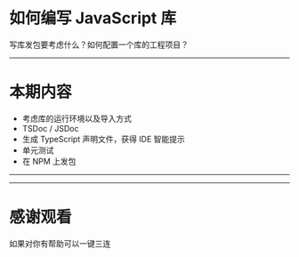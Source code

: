 

# 如何编写 JavaScript 库

<Logo />

写库发包要考虑什么？如何配置一个库的工程项目？

---

# 本期内容

- 考虑库的运行环境以及导入方式
- TSDoc / JSDoc
- 生成 TypeScript 声明文件，获得 IDE 智能提示
- 单元测试
- 在 NPM 上发包

---

---

# 感谢观看

如果对你有帮助可以一键三连
